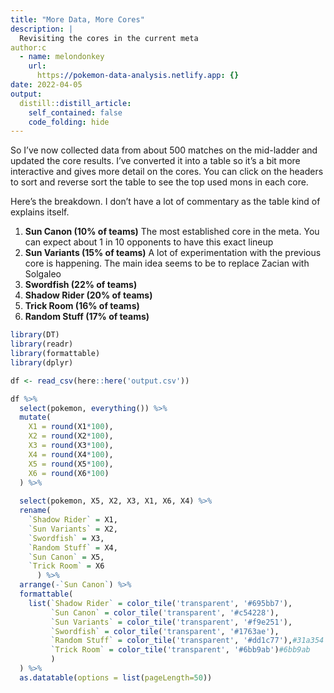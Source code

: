 ```yaml
---
title: "More Data, More Cores"
description: |
  Revisiting the cores in the current meta
author:c
  - name: melondonkey
    url:
      https://pokemon-data-analysis.netlify.app: {}
date: 2022-04-05
output:
  distill::distill_article:
    self_contained: false
    code_folding: hide
---
```



So I've now collected data from about 500 matches on the mid-ladder and updated the core results.  I've converted it into a table so it's a bit more interactive and gives more detail on the cores.  You can click on the headers to sort and reverse sort the table to see the top used mons in each core.  

Here's the breakdown.  I don't have a lot of commentary as the table kind of explains itself.  

1. **Sun Canon (10% of teams)**  The most established core in the meta.  You can expect about 1 in 10 opponents to have this exact lineup
2. **Sun Variants (15% of teams)**  A lot of experimentation with the previous core is happening.  The main idea seems to be to replace Zacian with Solgaleo
3. **Swordfish (22% of teams)**  
4. **Shadow Rider (20% of teams)**
5. **Trick Room (16% of teams)**
6. **Random Stuff (17% of teams)**

```r
library(DT)
library(readr)
library(formattable)
library(dplyr)

df <- read_csv(here::here('output.csv'))

df %>%
  select(pokemon, everything()) %>%
  mutate(
    X1 = round(X1*100),
    X2 = round(X2*100),
    X3 = round(X3*100),
    X4 = round(X4*100),
    X5 = round(X5*100),
    X6 = round(X6*100)
  ) %>%
  
  select(pokemon, X5, X2, X3, X1, X6, X4) %>%
  rename(
    `Shadow Rider` = X1,
    `Sun Variants` = X2,
    `Swordfish` = X3,
    `Random Stuff` = X4,
    `Sun Canon` = X5,
    `Trick Room` = X6
      ) %>%
  arrange(-`Sun Canon`) %>%
  formattable(
    list(`Shadow Rider` = color_tile('transparent', '#695bb7'),
         `Sun Canon` = color_tile('transparent', '#c54228'),
         `Sun Variants` = color_tile('transparent', '#f9e251'),
         `Swordfish` = color_tile('transparent', '#1763ae'),
         `Random Stuff` = color_tile('transparent', '#dd1c77'),#31a354
         `Trick Room` = color_tile('transparent', '#6bb9ab')#6bb9ab
         )
  ) %>%
  as.datatable(options = list(pageLength=50)) 
  

```

